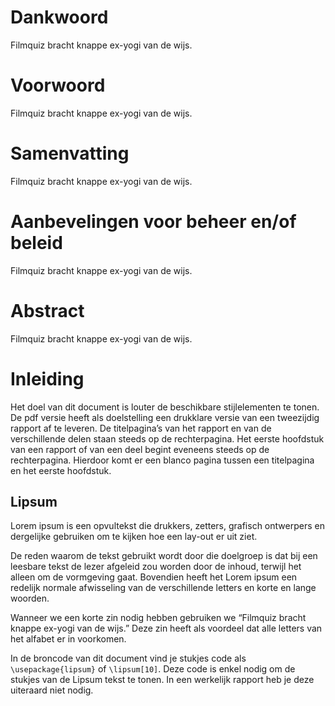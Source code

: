 # Dankwoord {-}

\lipsum[69-74] Filmquiz bracht knappe ex-yogi van de wijs.

# Voorwoord {-}

\lipsum[75-79] Filmquiz bracht knappe ex-yogi van de wijs.

# Samenvatting {-}

\lipsum[80-84] Filmquiz bracht knappe ex-yogi van de wijs.

# Aanbevelingen voor beheer en/of beleid {-}

\lipsum[85-89] Filmquiz bracht knappe ex-yogi van de wijs.

# Abstract {-}

\benglish

\lipsum[89-93] Filmquiz bracht knappe ex-yogi van de wijs.

\eenglish

\mainmatter

# Inleiding 

Het doel van dit document is louter de beschikbare stijlelementen te tonen. De pdf versie heeft als doelstelling een drukklare versie van een tweezijdig rapport af te leveren. De titelpagina's van het rapport en van de verschillende delen staan steeds op de rechterpagina. Het eerste hoofdstuk van een rapport of van een deel begint eveneens steeds op de rechterpagina. Hierdoor komt er een blanco pagina tussen een titelpagina en het eerste hoofdstuk. 

## Lipsum

Lorem ipsum is een opvultekst die drukkers, zetters, grafisch ontwerpers en dergelijke gebruiken om te kijken hoe een lay-out er uit ziet.

De reden waarom de tekst gebruikt wordt door die doelgroep is dat bij een leesbare tekst de lezer afgeleid zou worden door de inhoud, terwijl het alleen om de vormgeving gaat. Bovendien heeft het Lorem ipsum een redelijk normale afwisseling van de verschillende letters en korte en lange woorden.

Wanneer we een korte zin nodig hebben gebruiken we "Filmquiz bracht knappe ex-yogi
van de wijs." Deze zin heeft als voordeel dat alle letters van het alfabet er in voorkomen.

In de broncode van dit document vind je stukjes code als `\usepackage{lipsum}` of `\lipsum[10]`. Deze code is enkel nodig om de stukjes van de Lipsum tekst te tonen. In een werkelijk rapport heb je deze uiteraard niet nodig.
